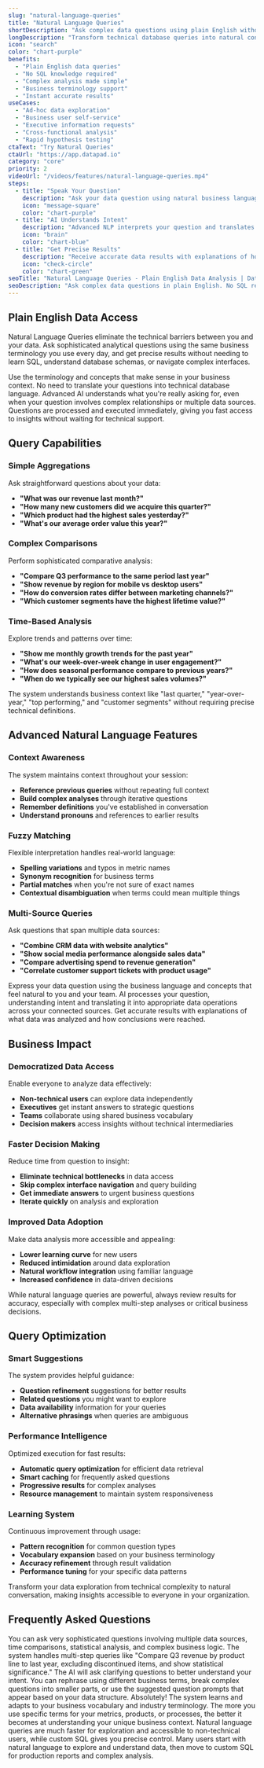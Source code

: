 ```yaml
---
slug: "natural-language-queries"
title: "Natural Language Queries"
shortDescription: "Ask complex data questions using plain English without SQL or technical knowledge."
longDescription: "Transform technical database queries into natural conversation. Ask sophisticated analytical questions using business terminology and get accurate results without needing to understand SQL, APIs, or complex data structures."
icon: "search"
color: "chart-purple"
benefits:
  - "Plain English data queries"
  - "No SQL knowledge required"
  - "Complex analysis made simple"
  - "Business terminology support"
  - "Instant accurate results"
useCases:
  - "Ad-hoc data exploration"
  - "Business user self-service"
  - "Executive information requests"
  - "Cross-functional analysis"
  - "Rapid hypothesis testing"
ctaText: "Try Natural Queries"
ctaUrl: "https://app.datapad.io"
category: "core"
priority: 2
videoUrl: "/videos/features/natural-language-queries.mp4"
steps:
  - title: "Speak Your Question"
    description: "Ask your data question using natural business language and terminology you already know."
    icon: "message-square"
    color: "chart-purple"
  - title: "AI Understands Intent"
    description: "Advanced NLP interprets your question and translates it into the appropriate data operations."
    icon: "brain"
    color: "chart-blue"
  - title: "Get Precise Results"
    description: "Receive accurate data results with explanations of how the analysis was performed."
    icon: "check-circle"
    color: "chart-green"
seoTitle: "Natural Language Queries - Plain English Data Analysis | Datapad"
seoDescription: "Ask complex data questions in plain English. No SQL required - get instant accurate results using natural language queries powered by AI."
---
```


## Plain English Data Access

Natural Language Queries eliminate the technical barriers between you and your data. Ask sophisticated analytical questions using the same business terminology you use every day, and get precise results without needing to learn SQL, understand database schemas, or navigate complex interfaces.

<FeatureItem icon="message-square" title="Business Language">Use the terminology and concepts that make sense in your business context. No need to translate your questions into technical database language.</FeatureItem>
<FeatureItem icon="brain" title="Intent Recognition">Advanced AI understands what you're really asking for, even when your question involves complex relationships or multiple data sources.</FeatureItem>
<FeatureItem icon="zap" title="Instant Execution">Questions are processed and executed immediately, giving you fast access to insights without waiting for technical support.</FeatureItem>

## Query Capabilities

### Simple Aggregations
Ask straightforward questions about your data:

- **"What was our revenue last month?"**
- **"How many new customers did we acquire this quarter?"**
- **"Which product had the highest sales yesterday?"**
- **"What's our average order value this year?"**

### Complex Comparisons
Perform sophisticated comparative analysis:

- **"Compare Q3 performance to the same period last year"**
- **"Show revenue by region for mobile vs desktop users"**
- **"How do conversion rates differ between marketing channels?"**
- **"Which customer segments have the highest lifetime value?"**

### Time-Based Analysis
Explore trends and patterns over time:

- **"Show me monthly growth trends for the past year"**
- **"What's our week-over-week change in user engagement?"**
- **"How does seasonal performance compare to previous years?"**
- **"When do we typically see our highest sales volumes?"**

<InfoItem title="Query Examples">The system understands business context like "last quarter," "year-over-year," "top performing," and "customer segments" without requiring precise technical definitions.</InfoItem>

## Advanced Natural Language Features

### Context Awareness
The system maintains context throughout your session:

- **Reference previous queries** without repeating full context
- **Build complex analyses** through iterative questions
- **Remember definitions** you've established in conversation
- **Understand pronouns** and references to earlier results

### Fuzzy Matching
Flexible interpretation handles real-world language:

- **Spelling variations** and typos in metric names
- **Synonym recognition** for business terms
- **Partial matches** when you're not sure of exact names
- **Contextual disambiguation** when terms could mean multiple things

### Multi-Source Queries
Ask questions that span multiple data sources:

- **"Combine CRM data with website analytics"**
- **"Show social media performance alongside sales data"**
- **"Compare advertising spend to revenue generation"**
- **"Correlate customer support tickets with product usage"**

<StepItem number="1" title="Natural Expression">Express your data question using the business language and concepts that feel natural to you and your team.</StepItem>
<StepItem number="2" title="Intelligent Translation">AI processes your question, understanding intent and translating it into appropriate data operations across your connected sources.</StepItem>
<StepItem number="3" title="Clear Results">Get accurate results with explanations of what data was analyzed and how conclusions were reached.</StepItem>

## Business Impact

### Democratized Data Access
Enable everyone to analyze data effectively:

- **Non-technical users** can explore data independently
- **Executives** get instant answers to strategic questions
- **Teams** collaborate using shared business vocabulary
- **Decision makers** access insights without technical intermediaries

### Faster Decision Making
Reduce time from question to insight:

- **Eliminate technical bottlenecks** in data access
- **Skip complex interface navigation** and query building
- **Get immediate answers** to urgent business questions
- **Iterate quickly** on analysis and exploration

### Improved Data Adoption
Make data analysis more accessible and appealing:

- **Lower learning curve** for new users
- **Reduced intimidation** around data exploration
- **Natural workflow integration** using familiar language
- **Increased confidence** in data-driven decisions

<WarningItem title="Query Validation">While natural language queries are powerful, always review results for accuracy, especially with complex multi-step analyses or critical business decisions.</WarningItem>

## Query Optimization

### Smart Suggestions
The system provides helpful guidance:

- **Question refinement** suggestions for better results
- **Related questions** you might want to explore
- **Data availability** information for your queries
- **Alternative phrasings** when queries are ambiguous

### Performance Intelligence
Optimized execution for fast results:

- **Automatic query optimization** for efficient data retrieval
- **Smart caching** for frequently asked questions
- **Progressive results** for complex analyses
- **Resource management** to maintain system responsiveness

### Learning System
Continuous improvement through usage:

- **Pattern recognition** for common question types
- **Vocabulary expansion** based on your business terminology
- **Accuracy refinement** through result validation
- **Performance tuning** for your specific data patterns

Transform your data exploration from technical complexity to natural conversation, making insights accessible to everyone in your organization.

## Frequently Asked Questions

<InfoItem title="How complex can my natural language queries be?">You can ask very sophisticated questions involving multiple data sources, time comparisons, statistical analysis, and complex business logic. The system handles multi-step queries like "Compare Q3 revenue by product line to last year, excluding discontinued items, and show statistical significance."</InfoItem>
<InfoItem title="What if the system doesn't understand my question?">The AI will ask clarifying questions to better understand your intent. You can rephrase using different business terms, break complex questions into smaller parts, or use the suggested question prompts that appear based on your data structure.</InfoItem>
<InfoItem title="Can I use industry-specific terminology?">Absolutely! The system learns and adapts to your business vocabulary and industry terminology. The more you use specific terms for your metrics, products, or processes, the better it becomes at understanding your unique business context.</InfoItem>
<InfoItem title="How does this compare to writing SQL queries myself?">Natural language queries are much faster for exploration and accessible to non-technical users, while custom SQL gives you precise control. Many users start with natural language to explore and understand data, then move to custom SQL for production reports and complex analysis.</InfoItem>
